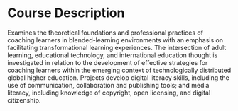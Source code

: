 # Course Description {-}

Examines the theoretical foundations and professional practices of coaching learners in blended-learning environments with an emphasis on facilitating transformational learning experiences. The intersection of adult learning, educational technology, and international education thought is investigated in relation to the development of effective strategies for coaching learners within the emerging context of technologically distributed global higher education. Projects develop digital literacy skills, including the use of communication, collaboration and publishing tools; and media literacy, including knowledge of copyright, open licensing, and digital citizenship.
